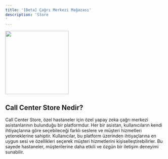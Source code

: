```yaml
---
title: '[Beta] Çağrı Merkezi Mağazası'
description: 'Store
'
---
```

<img height="200" src="/images/Call Center Store.png" />

## Call Center Store Nedir?

Call Center Store, özel hastaneler için özel yapay zeka çağrı merkezi asistanlarının bulunduğu bir platformdur. Her bir asistan, kullanıcıların kendi ihtiyaçlarına göre seçebileceği farklı seslere ve müşteri hizmetleri yeteneklerine sahiptir. Kullanıcılar, bu platform üzerinden ihtiyaçlarına en uygun sesi ve özellikleri seçerek müşteri hizmetlerini kişiselleştirebilirler. Bu sayede hastaneler, müşterilerine daha etkili ve özgün bir iletişim deneyimi sunabilir.












